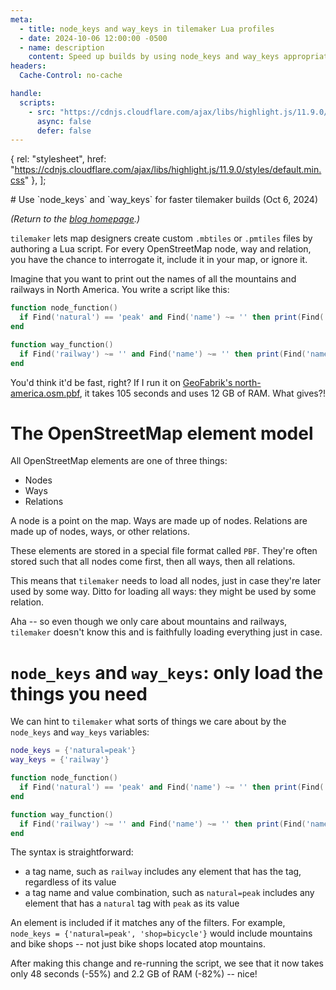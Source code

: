 ```yaml
---
meta:
  - title: node_keys and way_keys in tilemaker Lua profiles
  - date: 2024-10-06 12:00:00 -0500
  - name: description
    content: Speed up builds by using node_keys and way_keys appropriately.
headers:
  Cache-Control: no-cache

handle:
  scripts:
    - src: "https://cdnjs.cloudflare.com/ajax/libs/highlight.js/11.9.0/highlight.min.js"
      async: false
      defer: false
---
```



  { rel: "stylesheet", href: "https://cdnjs.cloudflare.com/ajax/libs/highlight.js/11.9.0/styles/default.min.css" },
];


<div className="frame">
# Use `node_keys` and `way_keys` for faster tilemaker builds (Oct 6, 2024)

_(Return to the [blog homepage](/blog/).)_

`tilemaker` lets map designers create custom `.mbtiles` or `.pmtiles` files by
authoring a Lua script. For every OpenStreetMap node, way and relation, you
have the chance to interrogate it, include it in your map, or ignore it.

Imagine that you want to print out the names of all the mountains and
railways in North America. You write a script like this:

```lua
function node_function()
  if Find('natural') == 'peak' and Find('name') ~= '' then print(Find('name')) end
end

function way_function()
  if Find('railway') ~= '' and Find('name') ~= '' then print(Find('name')) end
end
```

You'd think it'd be fast, right? If I run it on [GeoFabrik's north-america.osm.pbf](https://download.geofabrik.de/north-america.html), it
takes 105 seconds and uses 12 GB of RAM. What gives?!

# The OpenStreetMap element model

All OpenStreetMap elements are one of three things:

- Nodes
- Ways
- Relations

A node is a point on the map. Ways are made up of nodes. Relations are made up
of nodes, ways, or other relations.

These elements are stored in a special file format called `PBF`. They're often
stored such that all nodes come first, then all ways, then all relations.

This means that `tilemaker` needs to load all nodes, just in case they're
later used by some way. Ditto for loading all ways: they might be used by
some relation.

Aha -- so even though we only care about mountains and railways, `tilemaker`
doesn't know this and is faithfully loading everything just in case.

# `node_keys` and `way_keys`: only load the things you need

We can hint to `tilemaker` what sorts of things we care about by the `node_keys`
and `way_keys` variables:

```lua
node_keys = {'natural=peak'}
way_keys = {'railway'}

function node_function()
  if Find('natural') == 'peak' and Find('name') ~= '' then print(Find('name')) end
end

function way_function()
  if Find('railway') ~= '' and Find('name') ~= '' then print(Find('name')) end
end
```

The syntax is straightforward:

- a tag name, such as `railway` includes any element that has the tag, regardless of its value
- a tag name and value combination, such as `natural=peak` includes any element that has a `natural` tag with `peak` as its value

An element is included if it matches any of the filters. For example, `node_keys = {'natural=peak', 'shop=bicycle'}` would include mountains and bike shops -- not just bike shops located atop mountains.

After making this change and re-running the script, we see that it now takes
only 48 seconds (-55%) and 2.2 GB of RAM (-82%) -- nice!

</div>

<HighlightBlocks/>
